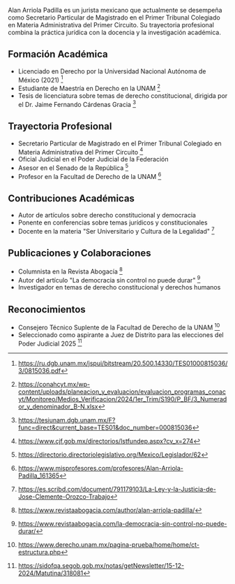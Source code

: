 Alan Arriola Padilla es un jurista mexicano que actualmente se desempeña como Secretario Particular de Magistrado en el Primer Tribunal Colegiado en Materia Administrativa del Primer Circuito. Su trayectoria profesional combina la práctica jurídica con la docencia y la investigación académica.

## Formación Académica

- Licenciado en Derecho por la Universidad Nacional Autónoma de México (2021) [^1]
- Estudiante de Maestría en Derecho en la UNAM [^2]
- Tesis de licenciatura sobre temas de derecho constitucional, dirigida por el Dr. Jaime Fernando Cárdenas Gracia [^3]

## Trayectoria Profesional

- Secretario Particular de Magistrado en el Primer Tribunal Colegiado en Materia Administrativa del Primer Circuito [^4]
- Oficial Judicial en el Poder Judicial de la Federación
- Asesor en el Senado de la República [^5]
- Profesor en la Facultad de Derecho de la UNAM [^6]

## Contribuciones Académicas

- Autor de artículos sobre derecho constitucional y democracia
- Ponente en conferencias sobre temas jurídicos y constitucionales
- Docente en la materia "Ser Universitario y Cultura de la Legalidad" [^7]

## Publicaciones y Colaboraciones

- Columnista en la Revista Abogacía [^8]
- Autor del artículo "La democracia sin control no puede durar" [^9]
- Investigador en temas de derecho constitucional y derechos humanos

## Reconocimientos

- Consejero Técnico Suplente de la Facultad de Derecho de la UNAM [^10]
- Seleccionado como aspirante a Juez de Distrito para las elecciones del Poder Judicial 2025 [^11]

[^1]: https://ru.dgb.unam.mx/jspui/bitstream/20.500.14330/TES01000815036/3/0815036.pdf
[^2]: https://conahcyt.mx/wp-content/uploads/planeacion_y_evaluacion/evaluacion_programas_conacyt/Monitoreo/Medios_Verificacion/2024/1er_Trim/S190/P_BF/3_Numerador_y_denominador_B-N.xlsx
[^3]: https://tesiunam.dgb.unam.mx/F?func=direct&current_base=TES01&doc_number=000815036
[^4]: https://www.cjf.gob.mx/directorios/lstfundep.aspx?cv_x=274
[^5]: https://directorio.directoriolegislativo.org/Mexico/Legislador/62
[^6]: https://www.misprofesores.com/profesores/Alan-Arriola-Padilla_161365
[^7]: https://es.scribd.com/document/791179103/La-Ley-y-la-Justicia-de-Jose-Clemente-Orozco-Trabajo
[^8]: https://www.revistaabogacia.com/author/alan-arriola-padilla/
[^9]: https://www.revistaabogacia.com/la-democracia-sin-control-no-puede-durar/
[^10]: https://www.derecho.unam.mx/pagina-prueba/home/home/ct-estructura.php
[^11]: https://sidofqa.segob.gob.mx/notas/getNewsletter/15-12-2024/Matutina/318081
